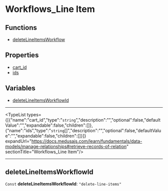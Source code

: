 
# Workflows\_Line Item

## Functions

- [deleteLineItemsWorkflow](../functions/core_flows.deleteLineItemsWorkflow/page.mdx)

## Properties

- [cart\_id](undefined)
- [ids](undefined)

## Variables

- [deleteLineItemsWorkflowId](../../modules/core_flows/page.mdx#deletelineitemsworkflowid)

___

<TypeList types={[{"name":"cart_id","type":"`string`","description":"","optional":false,"defaultValue":"","expandable":false,"children":[]},{"name":"ids","type":"`string`[]","description":"","optional":false,"defaultValue":"","expandable":false,"children":[]}]} expandUrl="https://docs.medusajs.com/learn/fundamentals/data-models/manage-relationships#retrieve-records-of-relation" sectionTitle="Workflows_Line Item"/>

___

## deleteLineItemsWorkflowId

 `Const` **deleteLineItemsWorkflowId**: `"delete-line-items"`
